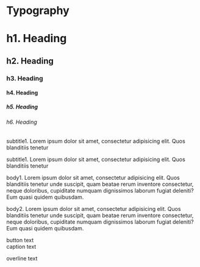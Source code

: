 
<Meta title="StyleGuide/Typography" />

# Typography

<div>
  <h1 className="text-h1">h1. Heading</h1>
  <h2 className="text-h2">h2. Heading</h2>
  <h3 className="text-h3">h3. Heading</h3>
  <h4 className="text-h4">h4. Heading</h4>
  <h5 className="text-h5">h5. Heading</h5>
  <h6 className="text-h6">h6. Heading</h6>
  <p className="text-subtitle-1">
    subtitle1. Lorem ipsum dolor sit amet, consectetur adipisicing elit. Quos
    blanditiis tenetur
  </p>
  <p className="text-subtitle-2">
    subtitle1. Lorem ipsum dolor sit amet, consectetur adipisicing elit. Quos
    blanditiis tenetur
  </p>
  <p className="text-body-1">
    body1. Lorem ipsum dolor sit amet, consectetur adipisicing elit. Quos
    blanditiis tenetur unde suscipit, quam beatae rerum inventore consectetur,
    neque doloribus, cupiditate numquam dignissimos laborum fugiat deleniti? Eum
    quasi quidem quibusdam.
  </p>
  <p className="text-body-2">
    body2. Lorem ipsum dolor sit amet, consectetur adipisicing elit. Quos
    blanditiis tenetur unde suscipit, quam beatae rerum inventore consectetur,
    neque doloribus, cupiditate numquam dignissimos laborum fugiat deleniti? Eum
    quasi quidem quibusdam.
  </p>
  <div className="text-button">button text</div>
  <div className="text-caption">caption text</div>
  <p className="text-overline">overline text</p>
</div>
